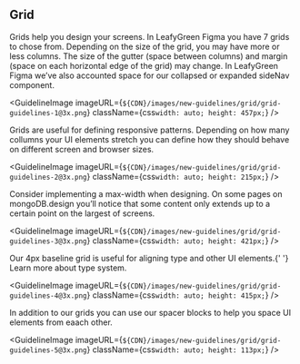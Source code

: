 
<H2>Grid</H2>

<Body
  className={css`
    margin-top: 24px;
  `}
>
  Grids help you design your screens. In LeafyGreen Figma you have 7 grids to
  chose from.
</Body>
<Body
  className={css`
    margin-top: 24px;
  `}
>
  Depending on the size of the grid, you may have more or less columns. The size
  of the gutter (space between columns) and margin (space on each horizontal
  edge of the grid) may change.
</Body>
<Body
  className={css`
    margin-top: 24px;
  `}
>
  In LeafyGreen Figma we’ve also accounted space for our collapsed or expanded
  sideNav component.
</Body>

<GuidelineImage
  imageURL={`${CDN}/images/new-guidelines/grid/grid-guidelines-1@3x.png`}
  className={css`
    width: auto;
    height: 457px;
  `}
/>

<Body>
  Grids are useful for defining responsive patterns. Depending on how many
  collumns your UI elements stretch you can define how they should behave on
  different screen and browser sizes.
</Body>

<GuidelineImage
  imageURL={`${CDN}/images/new-guidelines/grid/grid-guidelines-2@3x.png`}
  className={css`
    width: auto;
    height: 215px;
  `}
/>

<Body>
  Consider implementing a max-width when designing. On some pages on
  mongoDB.design you’ll notice that some content only extends up to a certain
  point on the largest of screens.
</Body>

<GuidelineImage
  imageURL={`${CDN}/images/new-guidelines/grid/grid-guidelines-3@3x.png`}
  className={css`
    width: auto;
    height: 421px;
  `}
/>

<Body>
  Our 4px baseline grid is useful for aligning type and other UI elements.{' '}
  <Link href="https://www.mongodb.design/component/typography/example/">
    Learn more about type system.
  </Link>
</Body>

<GuidelineImage
  imageURL={`${CDN}/images/new-guidelines/grid/grid-guidelines-4@3x.png`}
  className={css`
    width: auto;
    height: 415px;
  `}
/>

<Body>
  In addition to our grids you can use our spacer blocks to help you space UI
  elements from eaach other.
</Body>

<GuidelineImage
  imageURL={`${CDN}/images/new-guidelines/grid/grid-guidelines-5@3x.png`}
  className={css`
    width: auto;
    height: 113px;
  `}
/>
